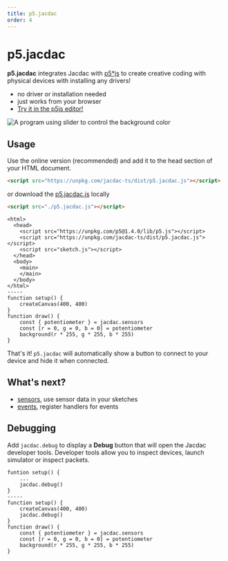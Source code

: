 ```yaml
---
title: p5.jacdac
order: 4
---
```


# p5.jacdac

**p5.jacdac** integrates Jacdac with [p5\*js](https://p5js.org) to create creative coding with physical devices
with installing any drivers!

-   no driver or installation needed
-   just works from your browser
-   [Try it in the p5js editor!](https://editor.p5js.org/pelikhan/sketches/ad1hCFqFF)

![A program using slider to control the background color](./p5js/sliders.gif)

## Usage

Use the online version (recommended) and add it to the head section of your HTML document.

```html
<script src="https://unpkg.com/jacdac-ts/dist/p5.jacdac.js"></script>
```

or download the [p5.jacdac.js](https://unpkg.com/jacdac-ts/dist/p5.jacdac.js) locally

```html
<script src="./p5.jacdac.js"></script>
```

```p5js
<html>
  <head>
    <script src="https://unpkg.com/p5@1.4.0/lib/p5.js"></script>
    <script src="https://unpkg.com/jacdac-ts/dist/p5.jacdac.js"></script>
    <script src="sketch.js"></script>
  </head>
  <body>
    <main>
    </main>
  </body>
</html>
-----
function setup() {
    createCanvas(400, 400)
}
function draw() {
    const { potentiometer } = jacdac.sensors
    const [r = 0, g = 0, b = 0] = potentiometer
    background(r * 255, g * 255, b * 255)
}
```

That's it! `p5.jacdac` will automatically show a button to connect to your
device and hide it when connected.

## What's next?

-   [sensors](/clients/p5js/sensors), use sensor data in your sketches
-   [events](/clients/p5js/events), register handlers for events

## Debugging

Add `jacdac.debug` to display a **Debug** button that will open the Jacdac developer tools.
Developer tools allow you to inspect devices, launch simulator or inspect packets.

```p5js
funtion setup() {
    ...
    jacdac.debug()
}
-----
function setup() {
    createCanvas(400, 400)
    jacdac.debug()
}
function draw() {
    const { potentiometer } = jacdac.sensors
    const [r = 0, g = 0, b = 0] = potentiometer
    background(r * 255, g * 255, b * 255)
}
```
